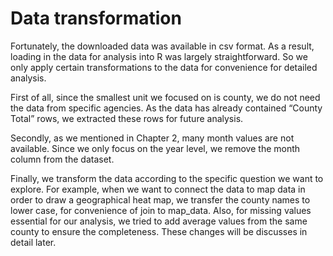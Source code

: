 # Data transformation

Fortunately, the downloaded data was available in csv format. As a result, loading in the data for analysis into R was largely straightforward. So we only apply certain transformations to the data for convenience for detailed analysis.

First of all, since the smallest unit we focused on is county, we do not need the data from specific agencies. As the data has already contained "County Total" rows, we extracted these rows for future analysis.

Secondly, as we mentioned in Chapter 2, many month values are not available. Since we only focus on the year level, we remove the month column from the dataset.

Finally, we transform the data according to the specific question we want to explore. For example, when we want to connect the data to map data in order to draw a geographical heat map, we transfer the county names to lower case, for convenience of join to map_data. Also, for missing values essential for our analysis, we tried to add average values from the same county to ensure the completeness. These changes will be discusses in detail later. 
